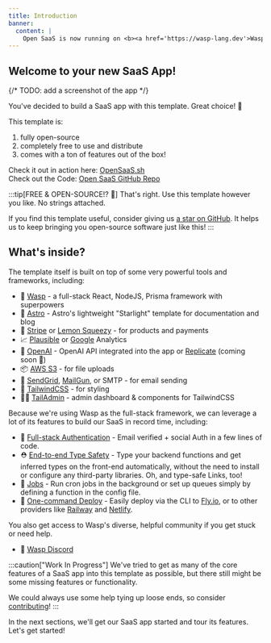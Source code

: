 ```yaml
---
title: Introduction
banner:
  content: |
    Open SaaS is now running on <b><a href='https://wasp-lang.dev'>Wasp v0.15</a></b>! <br/>⚙️<br/>If you're running an older version and would like to upgrade, please follow the <a href="https://wasp-lang.dev/docs/migration-guides/migrate-from-0-14-to-0-15">migration instructions.</a>
---
```


## Welcome to your new SaaS App!

{/* TODO: add a screenshot of the app */}
<HiddenLLMHelper />

You've decided to build a SaaS app with this template. Great choice! 🎉

This template is:

1. fully open-source
2. completely free to use and distribute
3. comes with a ton of features out of the box!

Check it out in action here: [OpenSaaS.sh](https://opensaas.sh)  
Check out the Code: [Open SaaS GitHub Repo](https://github.com/wasp-lang/open-saas)

:::tip[FREE & OPEN-SOURCE!? 🌟]
That's right. Use this template however you like. No strings attached.

If you find this template useful, consider giving us [a star on GitHub](https://github.com/wasp-lang/wasp). It helps us to keep bringing you open-source software just like this!
:::

## What's inside?

The template itself is built on top of some very powerful tools and frameworks, including:

- 🐝 [Wasp](https://wasp-lang.dev) - a full-stack React, NodeJS, Prisma framework with superpowers
- 🚀 [Astro](https://starlight.astro.build/) - Astro's lightweight "Starlight" template for documentation and blog
- 💸 [Stripe](https://stripe.com) or [Lemon Squeezy](https://lemonsqueezy.com/) - for products and payments
- 📈 [Plausible](https://plausible.io) or [Google](https://analytics.google.com/) Analytics
- 🤖 [OpenAI](https://openai.com) - OpenAI API integrated into the app or [Replicate](https://replicate.com/) (coming soon 👀)
- 📦 [AWS S3](https://aws.amazon.com/s3/) - for file uploads
- 📧 [SendGrid](https://sendgrid.com), [MailGun](https://mailgun.com), or SMTP - for email sending
- 💅 [TailwindCSS](https://tailwindcss.com) - for styling
- 🧑‍💼 [TailAdmin](https://tailadmin.com/) - admin dashboard & components for TailwindCSS

Because we're using Wasp as the full-stack framework, we can leverage a lot of its features to build our SaaS in record time, including:

- 🔐 [Full-stack Authentication](https://wasp-lang.dev/docs/auth/overview) - Email verified + social Auth in a few lines of code.
- ⛑ [End-to-end Type Safety](https://wasp-lang.dev/docs/data-model/operations/overview) - Type your backend functions and get inferred types on the front-end automatically, without the need to install or configure any third-party libraries. Oh, and type-safe Links, too!
- 🤖 [Jobs](https://wasp-lang.dev/docs/advanced/jobs) - Run cron jobs in the background or set up queues simply by defining a function in the config file.
- 🚀 [One-command Deploy](https://wasp-lang.dev/docs/advanced/deployment/overview) - Easily deploy via the CLI to [Fly.io](https://fly.io), or to other providers like [Railway](https://railway.app) and [Netlify](https://netlify.com).

You also get access to Wasp's diverse, helpful community if you get stuck or need help.
- 🤝 [Wasp Discord](https://discord.gg/rzdnErX)

:::caution["Work In Progress"]
We've tried to get as many of the core features of a SaaS app into this template as possible, but there still might be some missing features or functionality.

We could always use some help tying up loose ends, so consider [contributing](https://github.com/wasp-lang/open-saas/blob/main/CONTRIBUTING.md)!
:::

In the next sections, we'll get our SaaS app started and tour its features. Let's get started!

